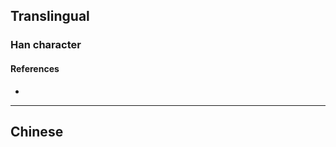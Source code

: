 {{character info/new}}
==Translingual==

===Han character===
{{Han char|rn=9|rad=人|as=13|sn=15|four=|canj=OTWB|ids=⿰亻萬}}

====References====
* {{Han ref|kx=0119.231|hdz=10217.110|uh=3496|ud=13462}}

----

==Chinese==
{{zh-see|藕|v}}